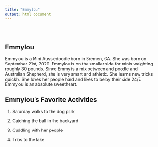```yaml
---
title: "Emmylou"
output: html_document
---
```


```{=html}
<style type="text/css">
.title {
  display: none;
}

#getting-started img {
  margin-right: 10px;
}

</style>
```
<div class="row" style="padding-top: 30px;">

::: col-sm-6

# **Emmylou**

Emmylou is a Mini Aussiedoodle born in Bremen, GA. She was born on September 21st, 2020. Emmylou is on the smaller side for minis weighting roughly 30 pounds. Since Emmy is a mix between and poodle and Australian Shepherd, she is very smart and athletic. She learns new tricks quickly. She loves her people hard and likes to be by their side 24/7. Emmylou is an absolute sweetheart.

## Emmylou's Favorite Activities

1.  Saturday walks to the dog park

2.  Catching the ball in the backyard

3.  Cuddling with her people

4.  Trips to the lake
:::

<!-- ::: col-sm-6 -->
<!-- ### [Crump Lab: Human Cognition and Performance](https://crumplab.github.io) -->

<!-- <a href = "https://crumplab.github.io"> ![](images/logo.png) </a> -->
<!-- ::: -->
